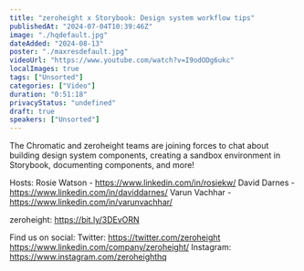 ```yaml
---
title: "zeroheight x Storybook: Design system workflow tips"
publishedAt: "2024-07-04T10:39:46Z"
image: "./hqdefault.jpg"
dateAdded: "2024-08-13"
poster: "./maxresdefault.jpg"
videoUrl: "https://www.youtube.com/watch?v=I9odODg6ukc"
localImages: true
tags: ["Unsorted"]
categories: ["Video"]
duration: "0:51:18"
privacyStatus: "undefined"
draft: true
speakers: ["Unsorted"]
---
```

The Chromatic and zeroheight teams are joining forces to chat about building design system components, creating a sandbox environment in Storybook, documenting components, and more!

Hosts: 
Rosie Watson - https://www.linkedin.com/in/rosiekw/
David Darnes - https://www.linkedin.com/in/daviddarnes/
Varun Vachhar - https://www.linkedin.com/in/varunvachhar/

zeroheight: https://bit.ly/3DEvORN

Find us on social:
Twitter: https://twitter.com/zeroheight
https://www.linkedin.com/company/zeroheight/
Instagram: https://www.instagram.com/zeroheighthq
